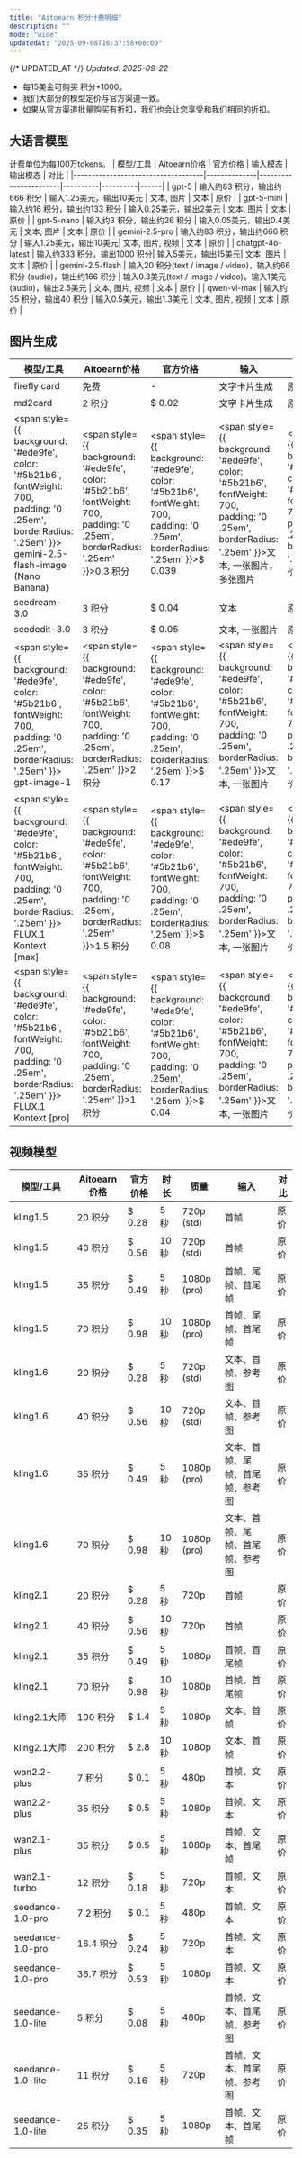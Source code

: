```yaml
---
title: "Aitoearn 积分计费明细"
description: ""
mode: "wide"
updatedAt: "2025-09-08T16:37:58+08:00"
---
```

{/* UPDATED_AT */}
_Updated: 2025-09-22_

- 每15美金可购买 积分*1000。
- 我们大部分的模型定价与官方渠道一致。
- 如果从官方渠道批量购买有折扣，我们也会让您享受和我们相同的折扣。

## 大语言模型
计费单位为每100万tokens。
| 模型/工具                          | Aitoearn价格 | 官方价格              | 输入模态 | 输出模态 | 对比 |
|------------------------------------|--------------|-----------------------|----------|----------|------|
| gpt-5                              | 输入约83 积分，输出约666 积分 | 输入1.25美元，输出10美元 | 文本, 图片     | 文本     | 原价 |
| gpt-5-mini                         | 输入约16 积分，输出约133 积分  | 输入0.25美元，输出2美元 | 文本, 图片     | 文本     | 原价 |
| gpt-5-nano                         | 输入约3 积分，输出约26 积分 | 输入0.05美元，输出0.4美元 | 文本, 图片     | 文本     | 原价 |
| gemini-2.5-pro                     | 输入约83 积分，输出约666 积分 |  输入1.25美元，输出10美元| 文本, 图片, 视频 | 文本  | 原价 |
| chatgpt-4o-latest                  | 输入约333 积分，输出1000 积分|  输入5美元，输出15美元| 文本, 图片 | 文本  | 原价 |
| gemini-2.5-flash                   | 输入20 积分(text / image / video)，输入约66 积分 (audio)，输出约166 积分  | 输入0.3美元(text / image / video)，输入1美元 (audio)，输出2.5美元  | 文本, 图片, 视频 | 文本 | 原价 |
| qwen-vl-max                        | 输入约35 积分，输出40 积分  |  输入0.5美元，输出1.3美元   | 文本, 图片, 视频 | 文本 | 原价 |

## 图片生成
| 模型/工具                          | Aitoearn价格 | 官方价格              | 输入 | 对比 |
|------------------------------------|--------------|-----------------------|----------|------|
| firefly card                         | 免费         |        -               |   文字卡片生成       | 原价 |
| md2card                            | 2 积分        | $ 0.02                |   文字卡片生成       | 原价 |
| <span style={{ background: '#ede9fe', color: '#5b21b6', fontWeight: 700, padding: '0 .25em', borderRadius: '.25em' }}><Icon icon="fire" size={16} /> gemini-2.5-flash-image (Nano Banana)</span> | <span style={{ background: '#ede9fe', color: '#5b21b6', fontWeight: 700, padding: '0 .25em', borderRadius: '.25em' }}>0.3 积分</span> | <span style={{ background: '#ede9fe', color: '#5b21b6', fontWeight: 700, padding: '0 .25em', borderRadius: '.25em' }}>$ 0.039</span> | <span style={{ background: '#ede9fe', color: '#5b21b6', fontWeight: 700, padding: '0 .25em', borderRadius: '.25em' }}>文本, 一张图片，多张图片</span> | <span style={{ background: '#ede9fe', color: '#5b21b6', fontWeight: 700, padding: '0 .25em', borderRadius: '.25em' }}>原价 * 12% </span> |
| seedream-3.0                       | 3 积分        | $ 0.04                 | 文本     | 原价 |
| seededit-3.0                       | 3 积分        | $ 0.05               | 文本, 一张图片 | 原价 |
| <span style={{ background: '#ede9fe', color: '#5b21b6', fontWeight: 700, padding: '0 .25em', borderRadius: '.25em' }}><Icon icon="fire" size={16} /> gpt-image-1</span> | <span style={{ background: '#ede9fe', color: '#5b21b6', fontWeight: 700, padding: '0 .25em', borderRadius: '.25em' }}>2 积分</span> | <span style={{ background: '#ede9fe', color: '#5b21b6', fontWeight: 700, padding: '0 .25em', borderRadius: '.25em' }}>$ 0.17</span> | <span style={{ background: '#ede9fe', color: '#5b21b6', fontWeight: 700, padding: '0 .25em', borderRadius: '.25em' }}>文本, 一张图片</span> | <span style={{ background: '#ede9fe', color: '#5b21b6', fontWeight: 700, padding: '0 .25em', borderRadius: '.25em' }}>原价 * 18% </span> |
| <span style={{ background: '#ede9fe', color: '#5b21b6', fontWeight: 700, padding: '0 .25em', borderRadius: '.25em' }}><Icon icon="fire" size={16} /> FLUX.1 Kontext [max]</span> | <span style={{ background: '#ede9fe', color: '#5b21b6', fontWeight: 700, padding: '0 .25em', borderRadius: '.25em' }}>1.5 积分</span> | <span style={{ background: '#ede9fe', color: '#5b21b6', fontWeight: 700, padding: '0 .25em', borderRadius: '.25em' }}>$ 0.08</span> | <span style={{ background: '#ede9fe', color: '#5b21b6', fontWeight: 700, padding: '0 .25em', borderRadius: '.25em' }}>文本, 一张图片</span> | <span style={{ background: '#ede9fe', color: '#5b21b6', fontWeight: 700, padding: '0 .25em', borderRadius: '.25em' }}>原价 * 29%</span> |
| <span style={{ background: '#ede9fe', color: '#5b21b6', fontWeight: 700, padding: '0 .25em', borderRadius: '.25em' }}><Icon icon="fire" size={16} /> FLUX.1 Kontext [pro]</span> | <span style={{ background: '#ede9fe', color: '#5b21b6', fontWeight: 700, padding: '0 .25em', borderRadius: '.25em' }}>1 积分</span> | <span style={{ background: '#ede9fe', color: '#5b21b6', fontWeight: 700, padding: '0 .25em', borderRadius: '.25em' }}>$ 0.04</span> | <span style={{ background: '#ede9fe', color: '#5b21b6', fontWeight: 700, padding: '0 .25em', borderRadius: '.25em' }}>文本, 一张图片</span> | <span style={{ background: '#ede9fe', color: '#5b21b6', fontWeight: 700, padding: '0 .25em', borderRadius: '.25em' }}>原价 * 38%</span> |

## 视频模型
| 模型/工具                          | Aitoearn价格 | 官方价格              | 时长 | 质量   | 输入 | 对比 |
|------------------------------------|--------------|-----------------------|------|--------|------|------|
| kling1.5 | 20 积分 | $ 0.28 | 5秒 | 720p (std) | 首帧 | 原价 |
| kling1.5 | 40 积分 | $ 0.56 | 10秒 | 720p (std) | 首帧 | 原价 |
| kling1.5 | 35 积分 | $ 0.49 | 5秒 | 1080p (pro) | 首帧、尾帧、首尾帧 | 原价 |
| kling1.5 | 70 积分 | $ 0.98 | 10秒 | 1080p (pro) | 首帧、尾帧、首尾帧 | 原价 |
| kling1.6 | 20 积分 | $ 0.28 | 5秒 | 720p (std) | 文本、首帧、参考图 | 原价 |
| kling1.6 | 40 积分 | $ 0.56 | 10秒 | 720p (std) | 文本、首帧、参考图 | 原价 |
| kling1.6 | 35 积分 | $ 0.49 | 5秒 | 1080p (pro) | 文本、首帧、尾帧、首尾帧、参考图 | 原价 |
| kling1.6 | 70 积分 | $ 0.98 | 10秒 | 1080p (pro) | 文本、首帧、尾帧、首尾帧、参考图 | 原价 |
| kling2.1 | 20 积分 | $ 0.28 | 5秒 | 720p | 首帧 | 原价 |
| kling2.1 | 40 积分 | $ 0.56 | 10秒 | 720p | 首帧 | 原价 |
| kling2.1 | 35 积分 | $ 0.49 | 5秒 | 1080p | 首帧、首尾帧 | 原价 |
| kling2.1 | 70 积分 | $ 0.98 | 10秒 | 1080p | 首帧、首尾帧 | 原价 |
| kling2.1大师 | 100 积分 | $ 1.4 | 5秒 | 1080p | 文本、首帧 | 原价 |
| kling2.1大师 | 200 积分 | $ 2.8 | 10秒 | 1080p | 文本、首帧 | 原价 |
| wan2.2-plus | 7 积分 | $ 0.1 | 5秒 | 480p | 首帧、文本 | 原价 |
| wan2.2-plus | 35 积分 | $ 0.5 | 5秒 | 1080p | 首帧、文本 | 原价 |
| wan2.1-plus | 35 积分 | $ 0.5 | 5秒 | 1080p | 首帧、文本、首尾帧 | 原价 |
| wan2.1-turbo | 12 积分 | $ 0.18 | 5秒 | 720p | 首帧、文本 | 原价 |
| seedance-1.0-pro | 7.2 积分 | $ 0.1 | 5秒 | 480p | 首帧、文本 | 原价 |
| seedance-1.0-pro | 16.4 积分 | $ 0.24 | 5秒 | 720p | 首帧、文本 | 原价 |
| seedance-1.0-pro | 36.7 积分 | $ 0.53 | 5秒 | 1080p | 首帧、文本 | 原价 |
| seedance-1.0-lite | 5 积分 | $ 0.08 | 5秒 | 480p | 首帧、文本、首尾帧、参考图 | 原价 |
| seedance-1.0-lite | 11 积分 | $ 0.16 | 5秒 | 720p | 首帧、文本、首尾帧、参考图 | 原价 |
| seedance-1.0-lite | 25 积分 | $ 0.35 | 5秒 | 1080p | 首帧、文本、首尾帧 | 原价 |